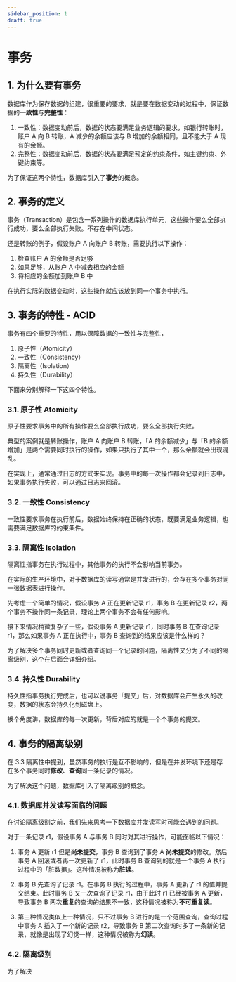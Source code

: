 ```yaml
---
sidebar_position: 1
draft: true
---
```


# 事务

## 1. 为什么要有事务

数据库作为保存数据的组建，很重要的要求，就是要在数据变动的过程中，保证数据的**一致性**与**完整性**：

1. 一致性：数据变动前后，数据的状态要满足业务逻辑的要求，如银行转账时，账户 A 向 B 转账，A 减少的余额应该与 B 增加的余额相同，且不能大于 A 现有的余额。
2. 完整性：数据变动前后，数据的状态要满足预定的约束条件，如主键约束、外键约束等。

为了保证这两个特性，数据库引入了**事务**的概念。

## 2. 事务的定义

事务（Transaction）是包含一系列操作的数据库执行单元，这些操作要么全部执行成功，要么全部执行失败。不存在中间状态。

还是转账的例子，假设账户 A 向账户 B 转账，需要执行以下操作：

1. 检查账户 A 的余额是否足够
2. 如果足够，从账户 A 中减去相应的金额
3. 将相应的金额加到账户 B 中

在执行实际的数据变动时，这些操作就应该放到同一个事务中执行。

## 3. 事务的特性 - ACID

事务有四个重要的特性，用以保障数据的一致性与完整性，

1. 原子性（Atomicity）
2. 一致性（Consistency）
3. 隔离性（Isolation）
4. 持久性（Durability）

下面来分别解释一下这四个特性。

### 3.1. 原子性 Atomicity

原子性要求事务中的所有操作要么全部执行成功，要么全部执行失败。

典型的案例就是转账操作，账户 A 向账户 B 转账，「A 的余额减少」与「B 的余额增加」是两个需要同时执行的操作，如果只执行了其中一个，那么余额就会出现混乱。

在实现上，通常通过日志的方式来实现。事务中的每一次操作都会记录到日志中，如果事务执行失败，可以通过日志来回滚。

### 3.2. 一致性 Consistency

一致性要求事务在执行前后，数据始终保持在正确的状态，既要满足业务逻辑，也需要满足数据库的约束条件。

### 3.3. 隔离性 Isolation

隔离性指事务在执行过程中，其他事务的执行不会影响当前事务。

在实际的生产环境中，对于数据库的读写通常是并发进行的，会存在多个事务对同一张数据表进行操作。

先考虑一个简单的情况，假设事务 A 正在更新记录 r1，事务 B 在更新记录 r2，两个事务不操作同一条记录，理论上两个事务不会有任何影响。

接下来情况稍微复杂了一些，假设事务 A 更新记录 r1，同时事务 B 在查询记录 r1，那么如果事务 A 正在执行中，事务 B 查询到的结果应该是什么样的？

为了解决多个事务同时更新或者查询同一个记录的问题，隔离性又分为了不同的隔离级别，这个在后面会详细介绍。

### 3.4. 持久性 Durability

持久性指事务执行完成后，也可以说事务「提交」后，对数据库会产生永久的改变，数据的状态会持久化到磁盘上。

换个角度讲，数据库的每一次更新，背后对应的就是一个个事务的提交。

## 4. 事务的隔离级别

在 3.3 隔离性中提到，虽然事务的执行是互不影响的，但是在并发环境下还是存在多个事务同时**修改**、**查询**同一条记录的情况。

为了解决这个问题，数据库引入了隔离级别的概念。

### 4.1. 数据库并发读写面临的问题

在讨论隔离级别之前，我们先来思考一下数据库并发读写时可能会遇到的问题。

对于一条记录 r1，假设事务 A 与事务 B 同时对其进行操作，可能面临以下情况：

1. 事务 A 更新 r1 但是**尚未提交**，事务 B 查询到了事务 A **尚未提交**的修改。然后事务 A 回滚或者再一次更新了 r1，此时事务 B 查询到的就是一个事务 A 执行过程中的「脏数据」。这种情况被称为**脏读**。

2. 事务 B 先查询了记录 r1。在事务 B 执行的过程中，事务 A 更新了 r1 的值并提交结束。此时事务 B 又一次查询了记录 r1，由于此时 r1 已经被事务 A 更新，导致事务 B 两次**重复**的查询的结果不一致，这种情况被称为**不可重复读**。

3. 第三种情况类似上一种情况，只不过事务 B 进行的是一个范围查询，查询过程中事务 A 插入了一个新的记录 r2，导致事务 B 第二次查询时多了一条新的记录，就像是出现了幻觉一样，这种情况被称为**幻读**。

### 4.2. 隔离级别

为了解决